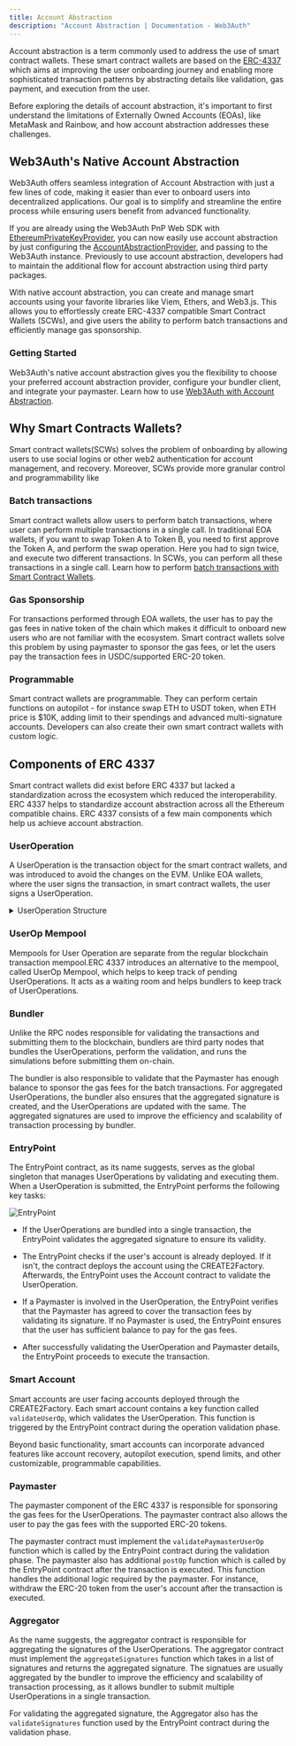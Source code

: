 ```yaml
---
title: Account Abstraction
description: "Account Abstraction | Documentation - Web3Auth"
---
```


Account abstraction is a term commonly used to address the use of smart contract wallets. These
smart contract wallets are based on the [ERC-4337](https://eips.ethereum.org/EIPS/eip-4337) which
aims at improving the user onboarding journey and enabling more sophisticated transaction patterns
by abstracting details like validation, gas payment, and execution from the user.

Before exploring the details of account abstraction, it's important to first understand the
limitations of Externally Owned Accounts (EOAs), like MetaMask and Rainbow, and how account
abstraction addresses these challenges.

## Web3Auth's Native Account Abstraction

Web3Auth offers seamless integration of Account Abstraction with just a few lines of code, making it
easier than ever to onboard users into decentralized applications. Our goal is to simplify and
streamline the entire process while ensuring users benefit from advanced functionality.

If you are already using the Web3Auth PnP Web SDK with
[EthereumPrivateKeyProvider](/docs/sdk/pnp/web/providers/evm), you can now easily use account
abstraction by just configuring the
[AccountAbstractionProvider](/docs/sdk/pnp/web/providers/aa-provider), and passing to the Web3Auth
instance. Previously to use account abstraction, developers had to maintain the additional flow for
account abstraction using third party packages.

With native account abstraction, you can create and manage smart accounts using your favorite
libraries like Viem, Ethers, and Web3.js. This allows you to effortlessly create ERC-4337 compatible
Smart Contract Wallets (SCWs), and give users the ability to perform batch transactions and
efficiently manage gas sponsorship.

### Getting Started

Web3Auth's native account abstraction gives you the flexibility to choose your preferred account
abstraction provider, configure your bundler client, and integrate your paymaster. Learn how to use
[Web3Auth with Account Abstraction](/docs/sdk/pnp/web/providers/aa-provider).

## Why Smart Contracts Wallets?

Smart contract wallets(SCWs) solves the problem of onboarding by allowing users to use social logins
or other web2 authentication for account management, and recovery. Moreover, SCWs provide more
granular control and programmability like

### Batch transactions

Smart contract wallets allow users to perform batch transactions, where user can perform multiple
transactions in a single call. In traditional EOA wallets, if you want to swap Token A to Token B,
you need to first approve the Token A, and perform the swap operation. Here you had to sign twice,
and execute two different transactions. In SCWs, you can perform all these transactions in a single
call. Learn how to perform
[batch transactions with Smart Contract Wallets](/docs/sdk/pnp/web/providers/aa-provider#send-batch-transaction).

### Gas Sponsorship

For transactions performed through EOA wallets, the user has to pay the gas fees in native token of
the chain which makes it difficult to onboard new users who are not familiar with the ecosystem.
Smart contract wallets solve this problem by using paymaster to sponsor the gas fees, or let the
users pay the transaction fees in USDC/supported ERC-20 token.

### Programmable

Smart contract wallets are programmable. They can perform certain functions on autopilot - for
instance swap ETH to USDT token, when ETH price is $10K, adding limit to their spendings and
advanced multi-signature accounts. Developers can also create their own smart contract wallets with
custom logic.

## Components of ERC 4337

Smart contract wallets did exist before ERC 4337 but lacked a standardization across the ecosystem
which reduced the interoperability. ERC 4337 helps to standardize account abstraction across all the
Ethereum compatible chains. ERC 4337 consists of a few main components which help us achieve account
abstraction.

### UserOperation

A UserOperation is the transaction object for the smart contract wallets, and was introduced to
avoid the changes on the EVM. Unlike EOA wallets, where the user signs the transaction, in smart
contract wallets, the user signs a UserOperation.

<details>
<summary> UserOperation Structure </summary>

| Field                           | Type      | Description                                                                              |
| ------------------------------- | --------- | ---------------------------------------------------------------------------------------- |
| `sender`                        | `address` | The address of the sender smart account                                                  |
| `nonce`                         | `uint256` | Anti-replay parameter                                                                    |
| `factory`                       | `address` | Contract address for the Factory contract used to deploy new account, if not deployed.   |
| `factoryData`                   | `bytes`   | Data to be used during deploying the new account through Factory.                        |
| `callData`                      | `bytes`   | The data to pass to the smart account during the main execution phase                    |
| `callGasLimit`                  | `uint256` | The amount of gas to allocate the main execution call                                    |
| `verificationGasLimit`          | `uint256` | The amount of gas to allocate for the verification step                                  |
| `preVerificationGas`            | `uint256` | Extra gas to pay the bundler                                                             |
| `maxFeePerGas`                  | `uint256` | Maximum fee per gas (see [EIP-1559](https://eips.ethereum.org/EIPS/eip-1559))            |
| `maxPriorityFeePerGas`          | `uint256` | Maximum priority fee per gas (see EIP-1559)                                              |
| `paymaster`                     | `address` | Address of paymaster contract. Should be empty if account is paying for the fees itself. |
| `paymasterVerificationGasLimit` | `uint256` | The amount of gas to allocate for the paymaster validation code.                         |
| `paymasterPostOpGasLimit`       | `uint256` | The amount of gas to allocate for the paymaster post-operation code.                     |
| `paymasterData`                 | `bytes`   | Data for paymaster, only if the paymaster is used                                        |
| `signature`                     | `bytes`   | Data passed into the account to verify authorization                                     |

</details>

### UserOp Mempool

Mempools for User Operation are separate from the regular blockchain transaction mempool.ERC 4337
introduces an alternative to the mempool, called UserOp Mempool, which helps to keep track of
pending UserOperations. It acts as a waiting room and helps bundlers to keep track of
UserOperations.

### Bundler

Unlike the RPC nodes responsible for validating the transactions and submitting them to the
blockchain, bundlers are third party nodes that bundles the UserOperations, perform the validation,
and runs the simulations before submitting them on-chain.

The bundler is also responsible to validate that the Paymaster has enough balance to sponsor the gas
fees for the batch transactions. For aggregated UserOperations, the bundler also ensures that the
aggregated signature is created, and the UserOperations are updated with the same. The aggregated
signatures are used to improve the efficiency and scalability of transaction processing by bundler.

### EntryPoint

The EntryPoint contract, as its name suggests, serves as the global singleton that manages
UserOperations by validating and executing them. When a UserOperation is submitted, the EntryPoint
performs the following key tasks:

![EntryPoint](/images/entrypoint.png)

- If the UserOperations are bundled into a single transaction, the EntryPoint validates the
  aggregated signature to ensure its validity.

- The EntryPoint checks if the user's account is already deployed. If it isn't, the contract deploys
  the account using the CREATE2Factory. Afterwards, the EntryPoint uses the Account contract to
  validate the UserOperation.

- If a Paymaster is involved in the UserOperation, the EntryPoint verifies that the Paymaster has
  agreed to cover the transaction fees by validating its signature. If no Paymaster is used, the
  EntryPoint ensures that the user has sufficient balance to pay for the gas fees.

- After successfully validating the UserOperation and Paymaster details, the EntryPoint proceeds to
  execute the transaction.

### Smart Account

Smart accounts are user facing accounts deployed through the CREATE2Factory. Each smart account
contains a key function called `validateUserOp`, which validates the UserOperation. This function is
triggered by the EntryPoint contract during the operation validation phase.

Beyond basic functionality, smart accounts can incorporate advanced features like account recovery,
autopilot execution, spend limits, and other customizable, programmable capabilities.

### Paymaster

The paymaster component of the ERC 4337 is responsible for sponsoring the gas fees for the
UserOperations. The paymaster contract also allows the user to pay the gas fees with the supported
ERC-20 tokens.

The paymaster contract must implement the `validatePaymasterUserOp` function which is called by the
EntryPoint contract during the validation phase. The paymaster also has additional `postOp` function
which is called by the EntryPoint contract after the transaction is executed. This function handles
the additional logic required by the paymaster. For instance, withdraw the ERC-20 token from the
user's account after the transaction is executed.

### Aggregator

As the name suggests, the aggregator contract is responsible for aggregating the signatures of the
UserOperations. The aggregator contract must implement the `aggregateSignatures` function which
takes in a list of signatures and returns the aggregated signature. The signatues are usually
aggregated by the bundler to improve the efficiency and scalability of transaction processing, as it
allows bundler to submit multiple UserOperations in a single transaction.

For validating the aggregated signature, the Aggregator also has the `validateSignatures` function
used by the EntryPoint contract during the validation phase.
